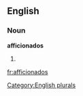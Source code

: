 
==English==

===Noun===
'''afficionados'''

# {{plural of|[[afficionado]]}}

[[Category:English plurals]]

[[fr:afficionados]]
